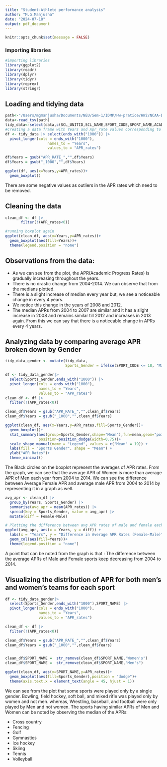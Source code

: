 ```yaml
---
title: "Student-Athlete performance analysis"
author: "M.G.Manjusha"
date: "2024-07-18"
output: pdf_document
---
```


```r
knitr::opts_chunk$set(message = FALSE)
```

### Importing libraries
```r
#importing libraries
library(ggplot2)
library(readr)
library(dplyr)
library(tidyr)
library(reprex)
library(stringr)
```

## Loading and tidying data
```r
path<-"/Users/mgmanjusha/Documents/NEU/Sem-1/IDMP/Hw-pratice/HW2/NCAA-D1-APR-2003-14/DS0001/26801-0001-Data.tsv"
data<-read_tsv(path)
tidy_data<-select(data,c(SCL_UNITID,SCL_NAME,SPORT_CODE,SPORT_NAME,ACADEMIC_YEAR,ends_with("1000")))
#Creating a data frame with Years and Apr_rate values corresponding to them
df <- tidy_data |> select(ends_with("1000")) |>
  pivot_longer(cols = ends_with("1000"),
                   names_to = "Years",
                   values_to = "APR_rates")
      
df$Years = gsub("APR_RATE_","",df$Years)
df$Years = gsub("_1000","",df$Years)

ggplot(df, aes(x=Years,y=APR_rates))+
  geom_boxplot()

```

There are some negative values as outliers in the APR rates which need to be removed.

## Cleaning the data

```r
clean_df <- df |> 
       filter(!(APR_rates<0))

#running boxplot again
ggplot(clean_df, aes(x=Years,y=APR_rates))+
  geom_boxplot(aes(fill=Years))+
  theme(legend.position = "none")
```

## Observations from the data:

- As we can see from the plot, the APR(Academic Progress Rates) is gradually increasing throughout the years. 
- There is no drastic change from 2004-2014. We can observe that from the medians plotted. 
- There is a slight increase of median every year but, we see a noticeable change in every 4 years.
- We notice this change in the years of 2008 and 2012.
- The median APRs from 2004 to 2007 are similar and it has a slight increase in 2008 and remains similar till 2012 and increases in 2013 again. From this we can say that there is a noticeable change in APRs every 4 years.

## Analyzing data by comparing average APR broken down by Gender
```r
tidy_data_gender <- mutate(tidy_data,
                           Sports_Gender = ifelse(SPORT_CODE <= 18, "Male", "Female"))

df <- tidy_data_gender|> 
  select(Sports_Gender,ends_with("1000")) |>
  pivot_longer(cols = ends_with("1000"),
               names_to = "Years",
               values_to = "APR_rates")
clean_df <- df |> 
  filter(!(APR_rates<0))

clean_df$Years = gsub("APR_RATE_","",clean_df$Years)
clean_df$Years = gsub("_1000","",clean_df$Years)

ggplot(clean_df, aes(x=Years,y=APR_rates,fill=Sports_Gender))+
  geom_boxplot()+
  stat_summary(aes(group=Sports_Gender,shape="Mean"),fun=mean,geom="point",size=1.5,
               position=position_dodge(width=0.75))+
  scale_shape_manual(name = "Legend", values = c("Mean" = 19)) +
  labs(fill = "Sports Gender", shape = "Mean") +
  ylab("APR Rates")+
  theme_minimal()
```

The Black circles on the boxplot represent the averages of APR rates. From the graph, we can see that the average APR of Women is more than average APR of Men each year from 2004 to 2014.
\newline
We can see the difference between Average Female APR and average male APR from 2004 to 2014 by representing it in a graph as well.

```r
avg_apr <- clean_df |>
  group_by(Years, Sports_Gender) |>
  summarise(avg_apr = mean(APR_rates)) |>
  spread(key = Sports_Gender, value = avg_apr) |>
  mutate(diff = Female-Male)

# Plotting the difference between avg APR rates of male and female each year
ggplot(avg_apr, aes(x = Years, y = diff)) +
  labs(x = "Years", y = "Difference in Average APR Rates (Female-Male)") +
  geom_col(aes(fill=Years))+
  theme(legend.position = "none")
```


A point that can be noted from the graph is that : The difference between the average APRs of Male and Female sports keep decreasing from 2004 to 2014.

## Visualizing the distribution of APR for both men’s and women’s teams for each sport

```r
df <- tidy_data_gender|> 
  select(Sports_Gender,ends_with("1000"),SPORT_NAME) |>
  pivot_longer(cols = ends_with("1000"),
               names_to = "Years",
               values_to = "APR_rates")

clean_df <- df |> 
  filter(!(APR_rates<0))

clean_df$Years = gsub("APR_RATE_","",clean_df$Years)
clean_df$Years = gsub("_1000","",clean_df$Years)


clean_df$SPORT_NAME =  str_remove(clean_df$SPORT_NAME,"Women's")
clean_df$SPORT_NAME =  str_remove(clean_df$SPORT_NAME,"Men's")

ggplot(clean_df, aes(x=SPORT_NAME,y=APR_rates))+
  geom_boxplot(aes(fill=Sports_Gender),position = "dodge")+
  theme(axis.text.x = element_text(angle = 45, hjust = 1))

```


We can see from the plot that some sports were played only by a single gender. Bowling, field hockey, soft ball, and mixed rifle was played only by women and not men. whereas, Wrestling, baseball, and football were only played by Men and not women.
The sports having similar APRs of Men and Women can be noted by observing the median of the APRs:

- Cross country
- Fencing
- Golf
- Gymnastics
- Ice hockey
- Skiing
- Tennis
- Volleyball
